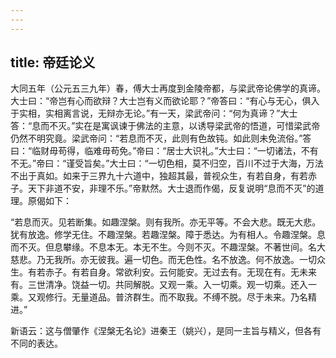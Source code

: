 ```yaml
---
---
---
```

title: 帝廷论义
---




大同五年（公元五三九年）春，傅大士再度到金陵帝都，与梁武帝论佛学的真谛。大士曰：“帝岂有心而欲辩？大士岂有义而欲论耶？”帝答曰：“有心与无心，俱入于实相，实相离言说，无辩亦无论。”有一天，梁武帝问：“何为真谛？”大士答：“息而不灭。”实在是寓讽谏于佛法的主意，以诱导梁武帝的悟道，可惜梁武帝仍然不明究竟。梁武帝问：“若息而不灭，此则有色故钝。如此则未免流俗。”答曰：“临财毋苟得，临难毋苟免。”帝曰：“居士大识礼。”大士曰：“一切诸法，不有不无。”帝曰：“谨受旨矣。”大士曰：“一切色相，莫不归空，百川不过于大海，万法不出于真如。如来于三界九十六道中，独超其最，普视众生，有若自身，有若赤子。天下非道不安，非理不乐。”帝默然。大士退而作偈，反复说明“息而不灭”的道理。原偈如下：

“若息而灭。见若断集。如趣涅槃。则有我所。亦无平等。不会大悲。既无大悲。犹有放逸。修学无住。不趣涅槃。若趣涅槃。障于悉达。为有相人。令趣涅槃。息而不灭。但息攀缘。不息本无。本无不生。今则不灭。不趣涅槃。不著世间。名大慈悲。乃无我所。亦无彼我。遍一切色。而无色性。名不放逸。何不放逸。一切众生。有若赤子。有若自身。常欲利安。云何能安。无过去有。无现在有。无未来有。三世清净。饶益一切。共同解脱。又观一乘。入一切乘。观一切乘。还入一乘。又观修行。无量道品。普济群生。而不取我。不缚不脱。尽于未来。乃名精进。”

新语云：这与僧肇作《涅槃无名论》进秦王（姚兴），是同一主旨与精义，但各有不同的表达。